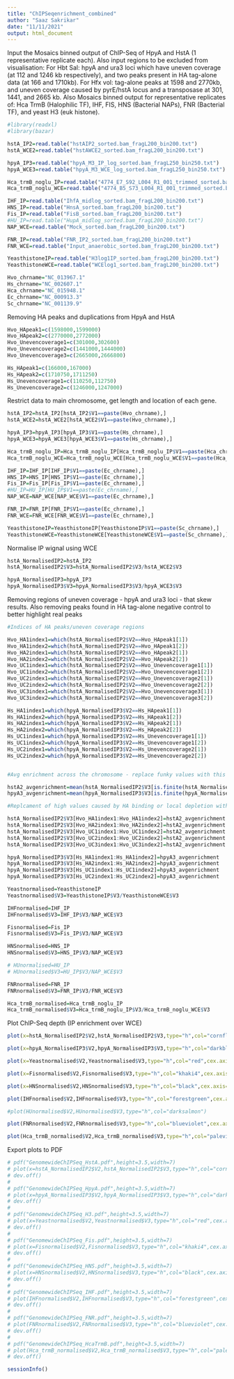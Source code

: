 ---
title: "ChIPSeqenrichment_combined"
author: "Saaz Sakrikar"
date: "11/11/2021"
output: html_document
---


Input the Mosaics binned output of ChIP-Seq  of HpyA and HstA (1 representative replicate each).
Also input regions to be excluded from visualisation: 
For Hbt Sal: hpyA and ura3 loci which have uneven coverage (at 112 and 1246 kb respectively), and two peaks present in HA tag-alone data (at 166 and 1710kb).
For Hfx vol: tag-alone peaks at 1598 and 2770kb, and uneven coverage caused by pyrE/hstA locus and a transposase at 301, 1441, and 2665 kb.
Also Mosaics binned output for representative replicates of: Hca TrmB (Halophilic TF), IHF, FIS, HNS (Bacterial NAPs), FNR (Bacterial TF), and yeast H3 (euk histone).


```{r setup,message=FALSE}
#library(readxl)
#library(bazar)

hstA_IP2=read.table("hstAIP2_sorted.bam_fragL200_bin200.txt")
hstA_WCE2=read.table("hstAWCE2_sorted.bam_fragL200_bin200.txt")

hpyA_IP3=read.table("hpyA_M3_IP_log_sorted.bam_fragL250_bin250.txt")
hpyA_WCE3=read.table("hpyA_M3_WCE_log_sorted.bam_fragL250_bin250.txt")

Hca_trmB_noglu_IP=read.table("4774_E7_S92_L004_R1_001_trimmed_sorted.bam_fragL200_bin200.txt")
Hca_trmB_noglu_WCE=read.table("4774_B5_S73_L004_R1_001_trimmed_sorted.bam_fragL200_bin200.txt")

IHF_IP=read.table("IhfA_midlog_sorted.bam_fragL200_bin200.txt")
HNS_IP=read.table("HnsA_sorted.bam_fragL200_bin200.txt")
Fis_IP=read.table("FisB_sorted.bam_fragL200_bin200.txt")
#HU_IP=read.table("HupA_midlog_sorted.bam_fragL200_bin200.txt")
NAP_WCE=read.table("Mock_sorted.bam_fragL200_bin200.txt")

FNR_IP=read.table("FNR_IP2_sorted.bam_fragL200_bin200.txt")
FNR_WCE=read.table("Input_anaerobic_sorted.bam_fragL200_bin200.txt")

YeasthistoneIP=read.table("H3log1IP_sorted.bam_fragL200_bin200.txt")
YeasthistoneWCE=read.table("WCElog1_sorted.bam_fragL200_bin200.txt")

Hvo_chrname="NC_013967.1"
Hs_chrname="NC_002607.1"
Hca_chrname="NC_015948.1"
Ec_chrname="NC_000913.3"
Sc_chrname="NC_001139.9"
```

Removing  HA peaks and duplications from HpyA and HstA
```{r regionstoberemoved}
Hvo_HApeak1=c(1598000,1599000)
Hvo_HApeak2=c(2770000,2772000)
Hvo_Unevencoverage1=c(301000,302600)
Hvo_Unevencoverage2=c(1441000,1444000)
Hvo_Unevencoverage3=c(2665000,2666800)

Hs_HApeak1=c(166000,167000)
Hs_HApeak2=c(1710750,1711250)
Hs_Unevencoverage1=c(110250,112750)
Hs_Unevencoverage2=c(1246000,1247000)
```

Restrict data to main chromosome, get length and location of each gene.
```{r preliminaries}

hstA_IP2=hstA_IP2[hstA_IP2$V1==paste(Hvo_chrname),]
hstA_WCE2=hstA_WCE2[hstA_WCE2$V1==paste(Hvo_chrname),]

hpyA_IP3=hpyA_IP3[hpyA_IP3$V1==paste(Hs_chrname),]
hpyA_WCE3=hpyA_WCE3[hpyA_WCE3$V1==paste(Hs_chrname),]

Hca_trmB_noglu_IP=Hca_trmB_noglu_IP[Hca_trmB_noglu_IP$V1==paste(Hca_chrname),]
Hca_trmB_noglu_WCE=Hca_trmB_noglu_WCE[Hca_trmB_noglu_WCE$V1==paste(Hca_chrname),]

IHF_IP=IHF_IP[IHF_IP$V1==paste(Ec_chrname),]
HNS_IP=HNS_IP[HNS_IP$V1==paste(Ec_chrname),]
Fis_IP=Fis_IP[Fis_IP$V1==paste(Ec_chrname),]
#HU_IP=HU_IP[HU_IP$V1==paste(Ec_chrname),]
NAP_WCE=NAP_WCE[NAP_WCE$V1==paste(Ec_chrname),]

FNR_IP=FNR_IP[FNR_IP$V1==paste(Ec_chrname),]
FNR_WCE=FNR_WCE[FNR_WCE$V1==paste(Ec_chrname),]

YeasthistoneIP=YeasthistoneIP[YeasthistoneIP$V1==paste(Sc_chrname),]
YeasthistoneWCE=YeasthistoneWCE[YeasthistoneWCE$V1==paste(Sc_chrname),]

```

Normalise IP wignal using WCE
```{r chipseqenrichment}

hstA_NormalisedIP2=hstA_IP2
hstA_NormalisedIP2$V3=hstA_NormalisedIP2$V3/hstA_WCE2$V3

hpyA_NormalisedIP3=hpyA_IP3
hpyA_NormalisedIP3$V3=hpyA_NormalisedIP3$V3/hpyA_WCE3$V3

```

Removing regions of uneven coverage - hpyA and ura3 loci - that skew results. Also removing peaks found in HA tag-alone negative control to better highlight real peaks
```{r cleanup}
#Indices of HA peaks/uneven coverage regions

Hvo_HA1index1=which(hstA_NormalisedIP2$V2==Hvo_HApeak1[1])
Hvo_HA1index2=which(hstA_NormalisedIP2$V2==Hvo_HApeak1[2])
Hvo_HA2index1=which(hstA_NormalisedIP2$V2==Hvo_HApeak2[1])
Hvo_HA2index2=which(hstA_NormalisedIP2$V2==Hvo_HApeak2[2])
Hvo_UC1index1=which(hstA_NormalisedIP2$V2==Hvo_Unevencoverage1[1])
Hvo_UC1index2=which(hstA_NormalisedIP2$V2==Hvo_Unevencoverage1[2])
Hvo_UC2index1=which(hstA_NormalisedIP2$V2==Hvo_Unevencoverage2[1])
Hvo_UC2index2=which(hstA_NormalisedIP2$V2==Hvo_Unevencoverage2[2])
Hvo_UC3index1=which(hstA_NormalisedIP2$V2==Hvo_Unevencoverage3[1])
Hvo_UC3index2=which(hstA_NormalisedIP2$V2==Hvo_Unevencoverage3[2])

Hs_HA1index1=which(hpyA_NormalisedIP3$V2==Hs_HApeak1[1])
Hs_HA1index2=which(hpyA_NormalisedIP3$V2==Hs_HApeak1[2])
Hs_HA2index1=which(hpyA_NormalisedIP3$V2==Hs_HApeak2[1])
Hs_HA2index2=which(hpyA_NormalisedIP3$V2==Hs_HApeak2[2])
Hs_UC1index1=which(hpyA_NormalisedIP3$V2==Hs_Unevencoverage1[1])
Hs_UC1index2=which(hpyA_NormalisedIP3$V2==Hs_Unevencoverage1[2])
Hs_UC2index1=which(hpyA_NormalisedIP3$V2==Hs_Unevencoverage2[1])
Hs_UC2index2=which(hpyA_NormalisedIP3$V2==Hs_Unevencoverage2[2])


#Avg enrichment across the chromosome - replace funky values with this one.

hstA2_avgenrichment=mean(hstA_NormalisedIP2$V3[is.finite(hstA_NormalisedIP2$V3)])
hpyA3_avgenrichment=mean(hpyA_NormalisedIP3$V3[is.finite(hpyA_NormalisedIP3$V3)])

#Replcament of high values caused by HA binding or local depletion with avg genome-wide value.

hstA_NormalisedIP2$V3[Hvo_HA1index1:Hvo_HA1index2]=hstA2_avgenrichment
hstA_NormalisedIP2$V3[Hvo_HA2index1:Hvo_HA2index2]=hstA2_avgenrichment
hstA_NormalisedIP2$V3[Hvo_UC1index1:Hvo_UC1index2]=hstA2_avgenrichment
hstA_NormalisedIP2$V3[Hvo_UC2index1:Hvo_UC2index2]=hstA2_avgenrichment
hstA_NormalisedIP2$V3[Hvo_UC3index1:Hvo_UC3index2]=hstA2_avgenrichment

hpyA_NormalisedIP3$V3[Hs_HA1index1:Hs_HA1index2]=hpyA3_avgenrichment
hpyA_NormalisedIP3$V3[Hs_HA2index1:Hs_HA2index2]=hpyA3_avgenrichment
hpyA_NormalisedIP3$V3[Hs_UC1index1:Hs_UC1index2]=hpyA3_avgenrichment
hpyA_NormalisedIP3$V3[Hs_UC2index1:Hs_UC2index2]=hpyA3_avgenrichment
```


```{r normaliseothersamples}
Yeastnormalised=YeasthistoneIP
Yeastnormalised$V3=YeasthistoneIP$V3/YeasthistoneWCE$V3

IHFnormalised=IHF_IP
IHFnormalised$V3=IHF_IP$V3/NAP_WCE$V3

Fisnormalised=Fis_IP
Fisnormalised$V3=Fis_IP$V3/NAP_WCE$V3

HNSnormalised=HNS_IP
HNSnormalised$V3=HNS_IP$V3/NAP_WCE$V3

# HUnormalised=HU_IP
# HUnormalised$V3=HU_IP$V3/NAP_WCE$V3

FNRnormalised=FNR_IP
FNRnormalised$V3=FNR_IP$V3/FNR_WCE$V3

Hca_trmB_normalised=Hca_trmB_noglu_IP
Hca_trmB_normalised$V3=Hca_trmB_noglu_IP$V3/Hca_trmB_noglu_WCE$V3
```

Plot ChIP-Seq depth (IP enrichment over WCE)
```{r plotting,fig.height = 3.2, fig.width = 7}

plot(x=hstA_NormalisedIP2$V2,hstA_NormalisedIP2$V3,type="h",col="cornflowerblue",cex.axis=1.25,font=2,family="sans",xlab=paste(Hvo_chrname,"genome coordinate",sep=" "),ylab="Read depth IP/Input",cex.lab=1.5)

plot(x=hpyA_NormalisedIP3$V2,hpyA_NormalisedIP3$V3,type="h",col="darkblue",cex.axis=1.25,font=2,family="sans",xlab=paste(Hs_chrname,"genome coordinate",sep=" "),ylab="Read depth IP/Input",cex.lab=1.5)

plot(x=Yeastnormalised$V2,Yeastnormalised$V3,type="h",col="red",cex.axis=1.25,font=2,family="sans",xlab=paste(Sc_chrname,"genome coordinate",sep=" "),ylab="Read depth IP/Input",cex.lab=1.5)

plot(x=Fisnormalised$V2,Fisnormalised$V3,type="h",col="khaki4",cex.axis=1.25,font=2,family="sans",xlab=paste(Ec_chrname,"genome coordinate",sep=" "),ylab="Read depth IP/Input",cex.lab=1.5)

plot(x=HNSnormalised$V2,HNSnormalised$V3,type="h",col="black",cex.axis=1.25,font=2,family="sans",xlab=paste(Ec_chrname,"genome coordinate",sep=" "),ylab="Read depth IP/Input",cex.lab=1.5)

plot(IHFnormalised$V2,IHFnormalised$V3,type="h",col="forestgreen",cex.axis=1.25,font=2,family="sans",xlab=paste(Ec_chrname,"genome coordinate",sep=" "),ylab="Read depth IP/Input",cex.lab=1.5)

#plot(HUnormalised$V2,HUnormalised$V3,type="h",col="darksalmon")

plot(FNRnormalised$V2,FNRnormalised$V3,type="h",col="blueviolet",cex.axis=1.25,font=2,family="sans",xlab=paste(Ec_chrname,"genome coordinate",sep=" "),ylab="Read depth IP/Input",cex.lab=1.5)

plot(Hca_trmB_normalised$V2,Hca_trmB_normalised$V3,type="h",col="palevioletred",cex.axis=1.25,font=2,family="sans",xlab=paste(Hca_chrname,"genome coordinate",sep=" "),ylab="Read depth IP/Input",cex.lab=1.5)
```
Export plots to PDF
```{r pdf_plots}
# pdf("GenomewideChIPSeq_HstA.pdf",height=3.5,width=7)
# plot(x=hstA_NormalisedIP2$V2,hstA_NormalisedIP2$V3,type="h",col="cornflowerblue",cex.axis=1.25,font=2,family="sans",xlab=paste(Hvo_chrname,"genome coordinate",sep=" "),ylab="Read depth IP/Input",cex.lab=1.5)
# dev.off()
# 
# pdf("GenomewideChIPSeq_HpyA.pdf",height=3.5,width=7)
# plot(x=hpyA_NormalisedIP3$V2,hpyA_NormalisedIP3$V3,type="h",col="darkblue",cex.axis=1.25,font=2,family="sans",xlab=paste(Hs_chrname,"genome coordinate",sep=" "),ylab="Read depth IP/Input",cex.lab=1.5)
# dev.off()
# 
# pdf("GenomewideChIPSeq_H3.pdf",height=3.5,width=7)
# plot(x=Yeastnormalised$V2,Yeastnormalised$V3,type="h",col="red",cex.axis=1.25,font=2,family="sans",xlab=paste(Sc_chrname,"genome coordinate",sep=" "),ylab="Read depth IP/Input",cex.lab=1.5)
# dev.off()
# 
# pdf("GenomewideChIPSeq_Fis.pdf",height=3.5,width=7)
# plot(x=Fisnormalised$V2,Fisnormalised$V3,type="h",col="khaki4",cex.axis=1.25,font=2,family="sans",xlab=paste(Ec_chrname,"genome coordinate",sep=" "),ylab="Read depth IP/Input",cex.lab=1.5)
# dev.off()
# 
# pdf("GenomewideChIPSeq_HNS.pdf",height=3.5,width=7)
# plot(x=HNSnormalised$V2,HNSnormalised$V3,type="h",col="black",cex.axis=1.25,font=2,family="sans",xlab=paste(Ec_chrname,"genome coordinate",sep=" "),ylab="Read depth IP/Input",cex.lab=1.5)
# dev.off()
# 
# pdf("GenomewideChIPSeq_IHF.pdf",height=3.5,width=7)
# plot(IHFnormalised$V2,IHFnormalised$V3,type="h",col="forestgreen",cex.axis=1.25,font=2,family="sans",xlab=paste(Ec_chrname,"genome coordinate",sep=" "),ylab="Read depth IP/Input",cex.lab=1.5)
# dev.off()
# 
# pdf("GenomewideChIPSeq_FNR.pdf",height=3.5,width=7)
# plot(FNRnormalised$V2,FNRnormalised$V3,type="h",col="blueviolet",cex.axis=1.25,font=2,family="sans",xlab=paste(Ec_chrname,"genome coordinate",sep=" "),ylab="Read depth IP/Input",cex.lab=1.5)
# dev.off()
# 
# pdf("GenomewideChIPSeq_HcaTrmB.pdf",height=3.5,width=7)
# plot(Hca_trmB_normalised$V2,Hca_trmB_normalised$V3,type="h",col="palevioletred",cex.axis=1.25,font=2,family="sans",xlab=paste(Hca_chrname,"genome coordinate",sep=" "),ylab="Read depth IP/Input",cex.lab=1.5)
# dev.off()
```

```{r sessioninfo}
sessionInfo()
```
